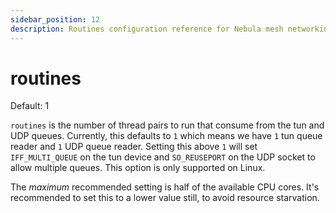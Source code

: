```yaml
---
sidebar_position: 12
description: Routines configuration reference for Nebula mesh networking.
---
```



# routines

<Pill className="mb-24">Default: 1</Pill>

`routines` is the number of thread pairs to run that consume from the tun and UDP queues. Currently, this defaults to
`1` which means we have `1` tun queue reader and `1` UDP queue reader. Setting this above `1` will set `IFF_MULTI_QUEUE`
on the tun device and `SO_REUSEPORT` on the UDP socket to allow multiple queues. This option is only supported on Linux.

The _maximum_ recommended setting is half of the available CPU cores. It's recommended to set this to a lower value
still, to avoid resource starvation.
